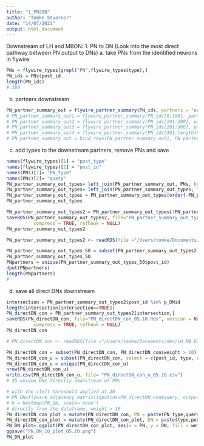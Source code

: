 ```yaml
---
title: "1_PN2DN"
author: "Tomke Stuerner"
date: "14/07/2021"
output: html_document
---
```


Downstream of LH and MBON:
1. PN to DN (Look into the most direct pathway between PN output to DNs)
  a. take PNs from the identified neurons in flywire
```r
PNs = flywire_types[grepl("PN",flywire_types$type),]
PN_ids = PNs$post_id
length(PN_ids)
# 389
```
  b. partners downstream
```r
PN_partner_summary_out = flywire_partner_summary(PN_ids, partners = "outputs", details = FALSE) 
# PN_partner_summary_out1 = flywire_partner_summary(PN_ids[0:100], partners = "outputs", details = FALSE) 
# PN_partner_summary_out2 = flywire_partner_summary(PN_ids[101:200], partners = "outputs", details = FALSE) 
# PN_partner_summary_out3 = flywire_partner_summary(PN_ids[201:300], partners = "outputs", details = FALSE) 
# PN_partner_summary_out4 = flywire_partner_summary(PN_ids[301:length(PN_ids)], partners = "outputs", details = FALSE) 
# PN_partner_summary_out = bind_rows(PN_partner_summary_out1, PN_partner_summary_out2, PN_partner_summary_out3, PN_partner_summary_out4)
```
  c. add types to the downstream partners, remove PNs and save
```r
names(flywire_types)[1] = "post_type"
names(flywire_types)[2] = "post_id"
names(PNs)[1]= "PN_type"
names(PNs)[2]= "query"
PN_partner_summary_out_types= left_join(PN_partner_summary_out, PNs, by = "query")
PN_partner_summary_out_types= left_join(PN_partner_summary_out_types, flywire_types, by = "post_id")
PN_partner_summary_out_types = PN_partner_summary_out_types[order(-PN_partner_summary_out_types$weight),]
PN_partner_summary_out_types
```
```r
PN_partner_summary_out_types2 = PN_partner_summary_out_types[!PN_partner_summary_out_types$post_id %in% PN_ids,]
saveRDS(PN_partner_summary_out_types2, file="PN_partner_summary_out_types_05.10.Rds", version = NULL,
          compress = TRUE, refhook = NULL)
PN_partner_summary_out_types2
```
```r
PN_partner_summary_out_types2 <- readRDS(file ="/Users/tomke/Documents/dev/LH_MB_Downstream/PN_partner_summary_out_types_05.10.Rds")
```
```r
PN_partner_summary_out_types_50 = subset(PN_partner_summary_out_types2, PN_partner_summary_out_types2$weight > 50)
PN_partner_summary_out_types_50
PNpartners = unique(PN_partner_summary_out_types_50$post_id)
dput(PNpartners)
length(PNpartners)
# 
```

  d. save all direct DNs downstream
```r
intersection = PN_partner_summary_out_types2$post_id %in% p_DNid
length(intersection[intersection==TRUE])
PN_directDN_con = PN_partner_summary_out_types2[intersection,]
saveRDS(PN_directDN_con, file="PN_directDN_con_05.10.Rds", version = NULL,
          compress = TRUE, refhook = NULL)
PN_directDN_con
```
```r
# PN_directDN_con <- readRDS(file ="/Users/tomke/Documents/dev/LH_MB_Downstream/PN_directDN_con.Rds")
```
```r
PN_directDN_con = subset(PN_directDN_con, PN_directDN_con$weight > 10)
PN_directDN_con_u = subset(PN_directDN_con, select = c(post_id, type, xyz.y))
PN_directDN_con_u = unique(PN_directDN_con_u)
nrow(PN_directDN_con_u)
write.csv(PN_directDN_con_u, file= "PN_directDN_con_u_05.10.csv")
# 35 unique DNs directly downstream of PNs
```
```r
# with the cleft threshold applied at 30
# PN_DN=flywire_adjacency_matrix(inputids=PN_directDN_con$query, outputids=PN_directDN_con$post_id, cleft.threshold = 30)
# h = heatmap(PN_DN, scale='none')
# directly from the dataframe, weight > 10
PN_directDN_con_plot = mutate(PN_directDN_con, PN = paste(PN_type,query))
PN_directDN_con_plot = mutate(PN_directDN_con_plot, DN = paste(type,post_id))
PN_DN_plot= ggplot(PN_directDN_con_plot, aes(x = PN, y = DN, fill = weight, )) +   geom_tile()+ theme(text = element_text(size=8),axis.text.x = element_text(angle=90, hjust=1), axis.text.y = element_text(hjust=1))
ggsave("PN_DN_10_plot_05.10.png")
PN_DN_plot
```